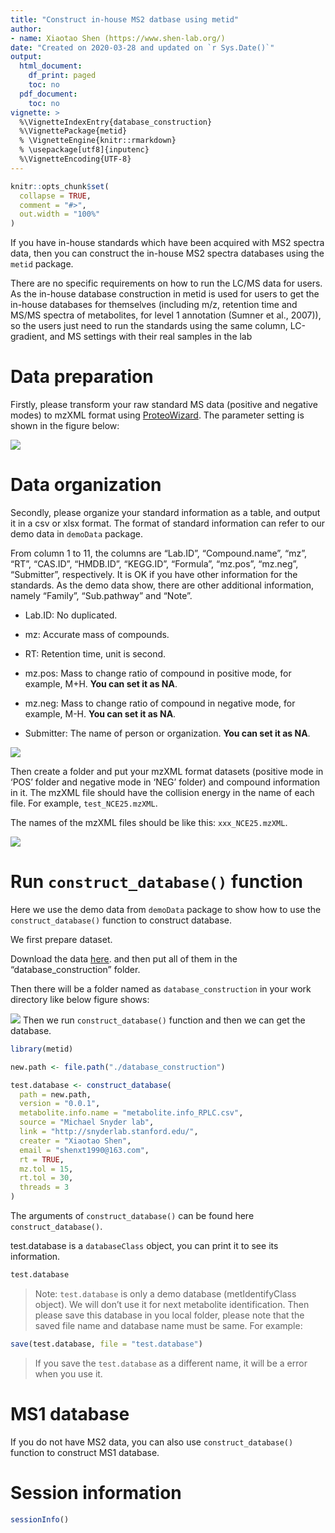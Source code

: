 ```yaml
---
title: "Construct in-house MS2 datbase using metid"
author:
- name: Xiaotao Shen (https://www.shen-lab.org/)
date: "Created on 2020-03-28 and updated on `r Sys.Date()`"
output:
  html_document:
    df_print: paged
    toc: no
  pdf_document:
    toc: no
vignette: >
  %\VignetteIndexEntry{database_construction}
  %\VignettePackage{metid}
  % \VignetteEngine{knitr::rmarkdown}
  % \usepackage[utf8]{inputenc}
  %\VignetteEncoding{UTF-8}
---
```


```r
knitr::opts_chunk$set(
  collapse = TRUE,
  comment = "#>", 
  out.width = "100%"
)
```

If you have in-house standards which have been acquired with MS2 spectra data, then you can construct the in-house MS2 spectra databases using the `metid` package. 

There are no specific requirements on how to run the LC/MS data for users. As the in-house database construction in metid is used for users to get the in-house databases for themselves (including m/z, retention time and MS/MS spectra of metabolites, for level 1 annotation (Sumner et al., 2007)), so the users just need to run the standards using the same column, LC-gradient, and MS settings with  their real samples in the lab

# **Data preparation**

Firstly, please transform your raw standard MS data (positive and negative modes) to mzXML format using [ProteoWizard](http://proteowizard.sourceforge.net/). The parameter setting is shown in the figure below:

![](../man/figures/parameter_setting_MS_conventer.png)

# **Data organization**

Secondly, please organize your standard information as a table, and output it in a csv or xlsx format. The format of standard information can refer to our demo data in `demoData` package. 

From column 1 to 11, the columns are "Lab.ID", "Compound.name", "mz", "RT", "CAS.ID", "HMDB.ID", "KEGG.ID", "Formula", "mz.pos", "mz.neg", "Submitter", respectively. It is OK if you have other information for the standards. As the demo data show, there are other additional information, namely "Family", "Sub.pathway" and "Note".

- Lab.ID: No duplicated. 

- mz: Accurate mass of compounds.

- RT: Retention time, unit is second.

- mz.pos: Mass to change ratio of compound in positive mode, for example, M+H. **You can set it as NA**.

- mz.neg: Mass to change ratio of compound in negative mode, for example, M-H. **You can set it as NA**.

- Submitter: The name of person or organization. **You can set it as NA**.

![](../man/figures/compound_information.PNG)

Then create a folder and put your mzXML format datasets (positive mode in 'POS' folder and negative mode in 'NEG' folder) and compound information in it. The mzXML file should have the collision energy in the name of each file. For example, `test_NCE25.mzXML`.

The names of the mzXML files should be like this: `xxx_NCE25.mzXML`.

![](../man/figures/database_construction.png)

# **Run `construct_database()` function**

Here we use the demo data from `demoData` package to show how to use the `construct_database()` function
to construct database.

We first prepare dataset.

Download the data [here](https://github.com/jaspershen/demoData/tree/master/inst/database_construction). and then put all of them in the "database_construction" folder.

Then there will be a folder named as `database_construction` in your work directory like below figure shows:

![](../man/figures/Screen Shot 2021-02-26 at 9.22.52 PM.png)
Then we run `construct_database()` function and then we can get the database.
```r
library(metid)

new.path <- file.path("./database_construction")

test.database <- construct_database(
  path = new.path,
  version = "0.0.1",
  metabolite.info.name = "metabolite.info_RPLC.csv",
  source = "Michael Snyder lab",
  link = "http://snyderlab.stanford.edu/",
  creater = "Xiaotao Shen",
  email = "shenxt1990@163.com",
  rt = TRUE,
  mz.tol = 15,
  rt.tol = 30,
  threads = 3
)
```

The arguments of `construct_database()` can be found here `construct_database()`.

test.database is a `databaseClass` object, you can print it to see its information.

```r
test.database
```

> Note:
`test.database` is only a demo database (metIdentifyClass object). We will don't use it for next metabolite identification. Then please save this database in you local folder, please note that the saved file name and database name must be same. For example:

```r
save(test.database, file = "test.database")
```

> If you save the `test.database` as a different name, it will be a error when you use it.

# **MS1 database**

If you do not have MS2 data, you can also use `construct_database()` function to construct MS1 database. 

# **Session information**

```r
sessionInfo()
```
